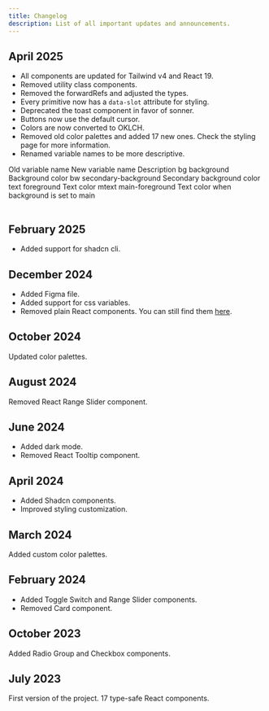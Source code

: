 ```yaml
---
title: Changelog
description: List of all important updates and announcements.
---
```


## April 2025

- All components are updated for Tailwind v4 and React 19.
- Removed utility class components.
- Removed the forwardRefs and adjusted the types.
- Every primitive now has a `data-slot` attribute for styling.
- Deprecated the toast component in favor of sonner.
- Buttons now use the default cursor.
- Colors are now converted to OKLCH.
- Removed old color palettes and added 17 new ones. Check the <Link href="/styling">styling page</Link> for more information.
- Renamed variable names to be more descriptive.

<Table className="mt-8">
  <TableHeader>
    <TableRow>
      <TableHead>Old variable name</TableHead>
      <TableHead>New variable name</TableHead>
      <TableHead>Description</TableHead>
    </TableRow>
  </TableHeader>
  <TableBody>
    <TableRow>
      <TableCell>bg</TableCell>
      <TableCell>background</TableCell>
      <TableCell>Background color</TableCell>
    </TableRow>
    <TableRow>
      <TableCell>bw</TableCell>
      <TableCell>secondary-background</TableCell>
      <TableCell>Secondary background color</TableCell>
    </TableRow>
    <TableRow>
      <TableCell>text </TableCell>
      <TableCell>foreground</TableCell>
      <TableCell>Text color</TableCell>
    </TableRow>
    <TableRow>
      <TableCell>mtext</TableCell>
      <TableCell>main-foreground</TableCell>
      <TableCell>Text color when background is set to main</TableCell>
    </TableRow>
  </TableBody>
</Table>

## February 2025

- Added support for shadcn cli.

## December 2024

- Added <Link href="/docs/figma">Figma file</Link>.
- Added support for css variables.
- Removed plain React components. You can still find them <a target="_blank" href="https://github.com/ekmas/neobrutalism-components/tree/c842db4fc1486f3d6552c3f9dbffb7c39c1e1cb3/src/components/react/components">here</a>.

## October 2024

Updated <Link href="/styling">color palettes</Link>.

## August 2024

Removed React Range Slider component.

## June 2024

- Added dark mode.
- Removed React Tooltip component. 

## April 2024

- Added Shadcn components.
- Improved <Link href="/styling">styling customization</Link>.

## March 2024

Added <Link href="/styling">custom color palettes</Link>.

## February 2024

- Added <Link href="/react/components/toggle-switch">Toggle Switch</Link> and <Link href="/react/components/range-slider">Range Slider</Link> components.
- Removed Card component.

## October 2023

Added <Link href="/react/components/radio-group">Radio Group</Link> and <Link href="/react/components/checkbox">Checkbox</Link> components.


## July 2023

First version of the project. 17 type-safe React components.